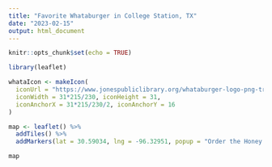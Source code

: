 ```yaml
---
title: "Favorite Whataburger in College Station, TX"
date: "2023-02-15"
output: html_document
---
```


```r
knitr::opts_chunk$set(echo = TRUE)
```

```r
library(leaflet)

whataIcon <- makeIcon(
  iconUrl = "https://www.jonespubliclibrary.org/whataburger-logo-png-transparent-1.png/", 
  iconWidth = 31*215/230, iconHeight = 31, 
  iconAnchorX = 31*215/230/2, iconAnchorY = 16
)

map <- leaflet() %>%
  addTiles() %>%
  addMarkers(lat = 30.59034, lng = -96.32951, popup = "Order the Honey Butter Chicken Biscuit", icon = whataIcon)

map 
```